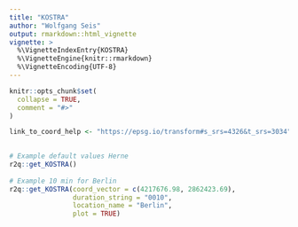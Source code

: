 ```yaml
---
title: "KOSTRA"
author: "Wolfgang Seis"
output: rmarkdown::html_vignette
vignette: >
  %\VignetteIndexEntry{KOSTRA}
  %\VignetteEngine{knitr::rmarkdown}
  %\VignetteEncoding{UTF-8}
---
```


```r
knitr::opts_chunk$set(
  collapse = TRUE,
  comment = "#>"
)
```
```r
link_to_coord_help <- "https://epsg.io/transform#s_srs=4326&t_srs=3034"

 
# Example default values Herne
r2q::get_KOSTRA()
 
# Example 10 min for Berlin
r2q::get_KOSTRA(coord_vector = c(4217676.98, 2862423.69),
                duration_string = "0010",
                location_name = "Berlin", 
                plot = TRUE)
```